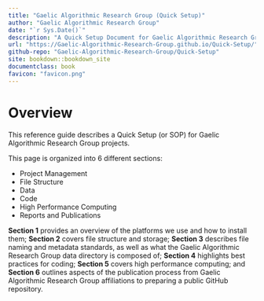 ```yaml
---
title: "Gaelic Algorithmic Research Group (Quick Setup)"
author: "Gaelic Algorithmic Research Group"
date: "`r Sys.Date()`"
description: "A Quick Setup Document for Gaelic Algorithmic Research Group projects"
url: "https://Gaelic-Algorithmic-Research-Group.github.io/Quick-Setup/"
github-repo: "Gaelic-Algorithmic-Research-Group/Quick-Setup"
site: bookdown::bookdown_site
documentclass: book
favicon: "favicon.png"
---
```


# Overview {-}

This reference guide describes a Quick Setup (or SOP) for Gaelic Algorithmic Research Group projects. 

This page is organized into 6 different sections: 

  * Project Management
  * File Structure
  * Data
  * Code
  * High Performance Computing
  * Reports and Publications

**Section 1** provides an overview of the platforms we use and how to install them; 
**Section 2** covers file structure and storage; 
**Section 3** describes file naming and metadata standards, as well as what the Gaelic Algorithmic Research Group data directory is composed of; 
**Section 4** highlights best practices for coding; 
**Section 5** covers high performance computing; 
and **Section 6** outlines aspects of the publication process from Gaelic Algorithmic Research Group affiliations to preparing a public GitHub repository.
